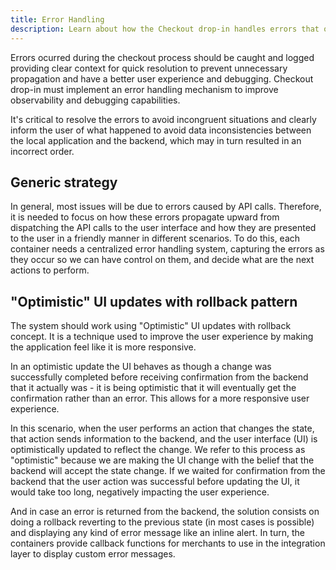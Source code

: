 ```yaml
---
title: Error Handling
description: Learn about how the Checkout drop-in handles errors that occur during the checkout process.
---
```


Errors ocurred during the checkout process should be caught and logged providing clear context for quick resolution to prevent unnecessary propagation and have a better user experience and debugging. Checkout drop-in must implement an error handling mechanism to improve observability and debugging capabilities.

It's critical to resolve the errors to avoid incongruent situations and clearly inform the user of what happened to avoid data inconsistencies between the local application and the backend, which may in turn resulted in an incorrect order.

## Generic strategy

In general, most issues will be due to errors caused by API calls. Therefore, it is needed to focus on how these errors propagate upward from dispatching the API calls to the user interface and how they are presented to the user in a friendly manner in different scenarios. To do this, each container needs a centralized error handling system, capturing the errors as they occur so we can have control on them, and decide what are the next actions to perform.

## "Optimistic" UI updates with rollback pattern

The system should work using "Optimistic" UI updates with rollback concept. It is a technique used to improve the user experience by making the application feel like it is more responsive.

In an optimistic update the UI behaves as though a change was successfully completed before receiving confirmation from the backend that it actually was - it is being optimistic that it will eventually get the confirmation rather than an error. This allows for a more responsive user experience.

In this scenario, when the user performs an action that changes the state, that action sends information to the backend, and the user interface (UI) is optimistically updated to reflect the change. We refer to this process as "optimistic" because we are making the UI change with the belief that the backend will accept the state change. If we waited for confirmation from the backend that the user action was successful before updating the UI, it would take too long, negatively impacting the user experience.

And in case an error is returned from the backend, the solution consists on doing a rollback reverting to the previous state (in most cases is possible) and displaying any kind of error message like an inline alert. In turn, the containers provide callback functions for merchants to use in the integration layer to display custom error messages.
